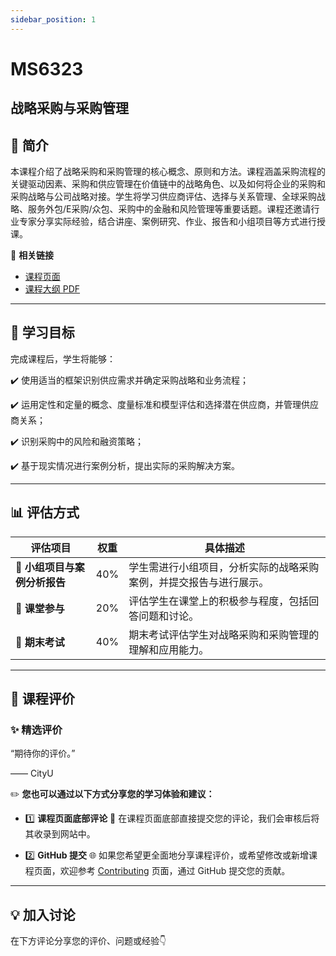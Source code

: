 ```yaml
---
sidebar_position: 1
---
```


# MS6323
## 战略采购与采购管理

## **📘 简介**
本课程介绍了战略采购和采购管理的核心概念、原则和方法。课程涵盖采购流程的关键驱动因素、采购和供应管理在价值链中的战略角色、以及如何将企业的采购和采购战略与公司战略对接。学生将学习供应商评估、选择与关系管理、全球采购战略、服务外包/E采购/众包、采购中的金融和风险管理等重要话题。课程还邀请行业专家分享实际经验，结合讲座、案例研究、作业、报告和小组项目等方式进行授课。

🔗 **相关链接**
- [课程页面](https://www.cityu.edu.hk/catalogue/pg/202526/course/MS6323.htm)
- [课程大纲 PDF](https://www.cityu.edu.hk/catalogue/pg/202526/course/MS6323.pdf)

---

## **🎯 学习目标**

完成课程后，学生将能够：

✔️ 使用适当的框架识别供应需求并确定采购战略和业务流程；

✔️ 运用定性和定量的概念、度量标准和模型评估和选择潜在供应商，并管理供应商关系；

✔️ 识别采购中的风险和融资策略；

✔️ 基于现实情况进行案例分析，提出实际的采购解决方案。

---

## **📊 评估方式**

| **评估项目**          | **权重** | **具体描述**                                                                                       |
|----------------------|---------|---------------------------------------------------------------------------------------------------|
| **👥 小组项目与案例分析报告** | 40%     | 学生需进行小组项目，分析实际的战略采购案例，并提交报告与进行展示。                               |
| **💬 课堂参与**        | 20%     | 评估学生在课堂上的积极参与程度，包括回答问题和讨论。                                             |
| **📝 期末考试**        | 40%     | 期末考试评估学生对战略采购和采购管理的理解和应用能力。                                           |

---

## **💬 课程评价**

### ✨ **精选评价**
<div className={commentStyles.commentBox}>
    <p className={commentStyles.commentText}>
        “期待你的评价。”
    </p>
    <p className={commentStyles.commentAuthor}>—— CityU</p>
</div>

✏️ **您也可以通过以下方式分享您的学习体验和建议：**

- 1️⃣ **课程页面底部评论**
💬 在课程页面底部直接提交您的评论，我们会审核后将其收录到网站中。

- 2️⃣ **GitHub 提交**
🌐 如果您希望更全面地分享课程评价，或希望修改或新增课程页面，欢迎参考 [Contributing](/contributing) 页面，通过 GitHub 提交您的贡献。



---

## **💡 加入讨论**

在下方评论分享您的评价、问题或经验👇
<Utterances />
